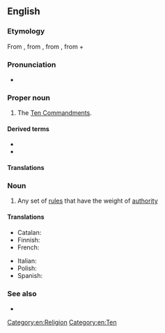 {{also|decalogue|décalogue|Décalogue}}
==English==
{{wikipedia}}

===Etymology===
From {{etyl|frm|en}} {{m|frm|Décalogue}}, from {{etyl|la|en}} {{m|frm|decalogus}}, from {{etyl|grc|en}} {{m|grc|δεκάλογος}}, from {{m|grc|δέκα||ten}} + {{m|grc|λόγος||statement}}

===Pronunciation===
* {{a|UK}} {{IPA|en|/ˈdɛkəlɒɡ/}}

===Proper noun===
{{en-proper noun}}

# The [[Ten Commandments]].

====Derived terms====
* {{l|en|Ethical Decalogue}}
* {{l|en|Ritual Decalogue}}

====Translations====
{{trans-see|the Ten Commandments|Ten Commandments}}

===Noun===
{{en-noun}}

# Any set of [[rule]]s that have the weight of [[authority]]

====Translations====
{{trans-top|set of rules}}
* Catalan: {{t|ca|decàleg|m}}
* Finnish: {{t|fi|käskyt|p}}
* French: {{t+|fr|décalogue|m}}
{{trans-mid}}
* Italian: {{t+|it|decalogo|m}}
* Polish: {{t+|pl|Dekalog |m}}
* Spanish: {{t+|es|decálogo|m}}
{{trans-bottom}}

===See also===
* {{l|en|Ennealogue||the [[Nine Commandments]]}}

[[Category:en:Religion]]
[[Category:en:Ten]]